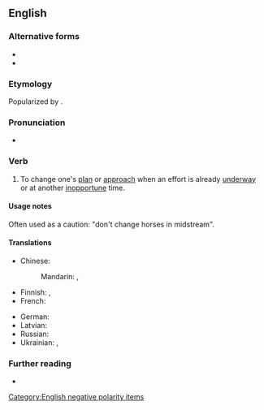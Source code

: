 ==English==

===Alternative forms===
* {{alter|en|swap horses in midstream}}
* {{alter|en|change horses in mid-stream}}

===Etymology===
Popularized by {{w|Abraham Lincoln}}.

===Pronunciation===
* {{audio|en|en-au-change horses in midstream.ogg|Audio (AU)}}

===Verb===
{{en-verb|*|head=[[change]] [[horse]]s [[in]] [[midstream]]}}

# {{lb|en|idiomatic}} To change one's [[plan]] or [[approach]] when an effort is already [[underway]] or at another [[inopportune]] time.

====Usage notes====
Often used as a caution: "don't change horses in midstream".

====Translations====
{{trans-top|to change one's plan when an effort is already underway}}
* Chinese:
*: Mandarin: {{t|cmn|陣前換帥, 臨敵易將}}, {{t+|cmn|半途而废|tr=bàntúérfèi}}
* Finnish: {{t|fi|[[muuttaa mielensä|muuttaa mieltään]] [[kesken kaiken]]}}, {{t|fi|[[muuttaa]] [[suunnitelma|suunnitelmia]] [[kesken kaiken]]}}
* French: {{t+|fr|changer de cheval au milieu du gué}}
{{trans-mid}}
* German: {{t|de|mitten im Strom die Pferde wechseln}}
* Latvian: {{t|lv|mainīt zirgus upes vidū}}
* Russian: {{t|ru|меня́ть коне́й на перепра́ве}}
* Ukrainian: {{t|uk|хто ко́ні міня́є - тому́ хому́т гуля́є}}, {{t|uk|міня́ти коне́й на перепра́ві}}
{{trans-bottom}}

===Further reading===
* {{R:Phrase Finder|url=meanings/115400}}

[[Category:English negative polarity items]]